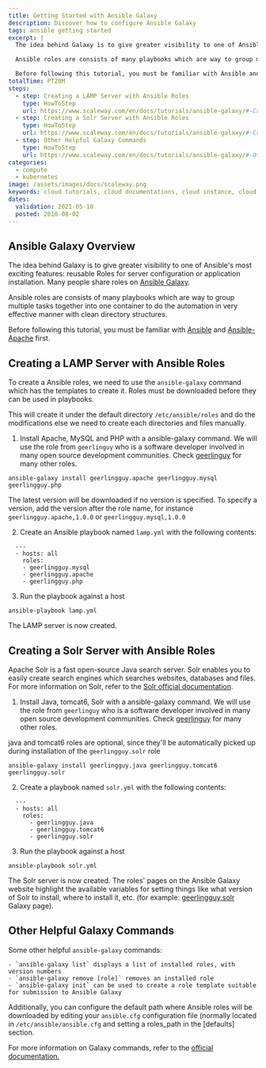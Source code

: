 ```yaml
---
title: Getting Started with Ansible Galaxy
description: Discover how to configure Ansible Galaxy
tags: ansible getting started
excerpt: |
  The idea behind Galaxy is to give greater visibility to one of Ansible’s most exciting features: reusable Roles for server configuration or application installation. Many people share roles on Ansible Galaxy.

  Ansible roles are consists of many playbooks which are way to group multiple tasks together into one container to do the automation in very effective manner with clean directory structures.

  Before following this tutorial, you must be familiar with Ansible and Ansible-Apache first.
totalTime: PT20M
steps:
  - step: Creating a LAMP Server with Ansible Roles
    type: HowToStep
    url: https://www.scaleway.com/en/docs/tutorials/ansible-galaxy/#-Creating-a-LAMP-Server-with-Ansible-Roles
  - step: Creating a Solr Server with Ansible Roles
    type: HowToStep
    url: https://www.scaleway.com/en/docs/tutorials/ansible-galaxy/#-Creating-a-Solr-Server-with-Ansible-Roles
  - step: Other Helpful Galaxy Commands
    type: HowToStep
    url: https://www.scaleway.com/en/docs/tutorials/ansible-galaxy/#-Other-Helpful-Galaxy-Commands
categories:
  - compute
  - kubernetes
image: /assets/images/docs/scaleway.png
keywords: cloud tutorials, cloud documentations, cloud instance, cloud hosting, ubuntu server, linux server, baremetal, scalability, ARM, physical server, dedicated server, ansible, apache, playbook, roles, hosts, galaxy
dates:
  validation: 2021-05-10
  posted: 2018-08-02
---
```


## Ansible Galaxy Overview

The idea behind Galaxy is to give greater visibility to one of Ansible's most exciting features: reusable Roles for server configuration or application installation. Many people share roles on [Ansible Galaxy](https://galaxy.ansible.com/home).

Ansible roles are consists of many playbooks which are way to group multiple tasks together into one container to do the automation in very effective manner with clean directory structures.

Before following this tutorial, you must be familiar with [Ansible](/tutorials/ansible-bionic-beaver/) and [Ansible-Apache](/tutorials/install-apache-ansible/) first.

## Creating a LAMP Server with Ansible Roles

To create a Ansible roles, we need to use the `ansible-galaxy` command which has the templates to create it. Roles must be downloaded before they can be used in playbooks.

This will create it under the default directory `/etc/ansible/roles` and do the modifications else we need to create each directories and files manually.

1. Install Apache, MySQL and PHP with a ansible-galaxy command. We will use the role from `geerlinguy` who is a software developer involved in many open source development communities. Check [geerlinguy](https://galaxy.ansible.com/geerlingguy) for many other roles.

  ```
  ansible-galaxy install geerlingguy.apache geerlingguy.mysql geerlingguy.php
  ```

  The latest version will be downloaded if no version is specified. To specify a version, add the version after the role name, for instance `geerlingguy.apache,1.0.0` or `geerlingguy.mysql,1.0.0`

2. Create an Ansible playbook named `lamp.yml` with the following contents:

  ```
    ---
    - hosts: all
      roles:
      - geerlingguy.mysql
      - geerlingguy.apache
      - geerlingguy.php
  ```

3. Run the playbook against a host

  ```
  ansible-playbook lamp.yml
  ```

The LAMP server is now created.

## Creating a Solr Server with Ansible Roles

Apache Solr is a fast open-source Java search server. Solr enables you to easily create search engines which searches websites, databases and files. For more information on Solr, refer to the [Solr official documentation](http://lucene.apache.org/solr/news.html).

1. Install Java, tomcat6, Solr with a ansible-galaxy command. We will use the role from `geerlinguy` who is a software developer involved in many open source development communities. Check [geerlinguy](https://galaxy.ansible.com/geerlingguy) for many other roles.

  <Message type="note">

  java and tomcat6 roles are optional, since they'll be automatically picked up during installation of the `geerlingguy.solr` role

  </Message>

  ```
  ansible-galaxy install geerlingguy.java geerlingguy.tomcat6 geerlingguy.solr
  ```

2. Create a playbook named `solr.yml` with the following contents:

  ```
    ---
    - hosts: all
      roles:
        - geerlingguy.java
        - geerlingguy.tomcat6
        - geerlingguy.solr
  ```

3. Run the playbook against a host

  ```
  ansible-playbook solr.yml
  ```

The Solr server is now created. The roles' pages on the Ansible Galaxy website highlight the available variables for setting things like what version of Solr to install, where to install it, etc. (for example: [geerlingguy.solr](https://galaxy.ansible.com/geerlingguy/solr) Galaxy page).

## Other Helpful Galaxy Commands

Some other helpful `ansible-galaxy` commands:

    - `ansible-galaxy list` displays a list of installed roles, with version numbers
    - `ansible-galaxy remove [role]` removes an installed role
    - `ansible-galaxy init` can be used to create a role template suitable for submission to Ansible Galaxy

Additionally, you can configure the default path where Ansible roles will be downloaded by editing your `ansible.cfg` configuration file (normally located in `/etc/ansible/ansible.cfg` and setting a roles_path in the [defaults] section.

For more information on Galaxy commands, refer to the [official documentation.](https://docs.ansible.com/ansible/2.4/ansible-galaxy.html#actions)

